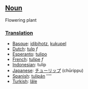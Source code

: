 ==[[Noun]]==
Flowering plant

===[[Translation]]===
*[[Basque]]: [[idibihotz]], [[kukupel]]
*[[Dutch]]: [[tulp]] ''f''
*[[Esperanto]]: [[tulipo]]
*[[French]]: [[tulipe]] ''f''
*[[Indonesian]]: tulip
*[[Japanese]]: [[チューリップ]] (chūrippu)
*[[Spanish]]: [[tulipán]] ''''
*[[Turkish]]: [[lâle]]